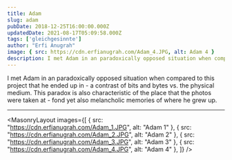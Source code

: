 ```yaml
---
title: Adam
slug: adam
pubDate: 2018-12-25T16:00:00.000Z
updatedDate: 2021-08-17T05:09:58.000Z
tags: ['gleichgesinnte']
author: "Erfi Anugrah"
image: { src: https://cdn.erfianugrah.com/Adam_4.JPG, alt: Adam 4 }
description: I met Adam in an paradoxically opposed situation when compared to this project that he ended up in - a contrast of bits and bytes vs. the physical medium. This paradox is also characteristic of the place that the photos were taken at - fond yet also melancholic memories of where he grew up.
---
```


I met Adam in an paradoxically opposed situation when compared to this project that he ended up in - a contrast of bits and bytes vs. the physical medium. This paradox is also characteristic of the place that the photos were taken at - fond yet also melancholic memories of where he grew up.

---

<MasonryLayout images={[
    { src: "https://cdn.erfianugrah.com/Adam_1.JPG", alt: "Adam 1" },
    { src: "https://cdn.erfianugrah.com/Adam_2.JPG", alt: "Adam 2" },
    { src: "https://cdn.erfianugrah.com/Adam_3.JPG", alt: "Adam 3" },
    { src: "https://cdn.erfianugrah.com/Adam_4.JPG", alt: "Adam 4" },
]} />